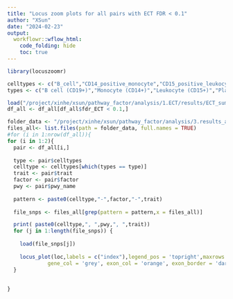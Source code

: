```yaml
---
title: "Locus zoom plots for all pairs with ECT FDR < 0.1"
author: "XSun"
date: "2024-02-23"
output:
  workflowr::wflow_html:
    code_folding: hide
    toc: true
---
```



```r

library(locuszoomr)

celltypes <- c("B_cell","CD14_positive_monocyte","CD15_positive_leukocyte","platelet","T_cell","thymocyte")
types <- c("B cell (CD19+)","Monocyte (CD14+)","Leukocyte (CD15+)","Platelet","T cell (CD4+)","T cell (CD8+)")

load("/project/xinhe/xsun/pathway_factor/analysis/1.ECT/results/ECT_summary_mbeadded_ectfdr02_allcelltypes.rdata")
df_all <- df_all[df_all$fdr_ECT < 0.1,]

folder_data <- "/project/xinhe/xsun/pathway_factor/analysis/3.results_analysis/data/data_lz/"
files_all<- list.files(path = folder_data, full.names = TRUE)
#for (i in 1:nrow(df_all)){
for (i in 1:2){ 
  pair <- df_all[i,]
  
  type <- pair$celltypes
  celltype <- celltypes[which(types == type)]
  trait <- pair$trait
  factor <- pair$factor
  pwy <- pair$pwy_name
  
  pattern <- paste0(celltype,"-",factor,"-",trait)
  
  file_snps <- files_all[grep(pattern = pattern,x = files_all)]

  print( paste0(celltype,", ",pwy,", ",trait))
  for (j in 1:length(file_snps)) {
    
    load(file_snps[j])
    
    locus_plot(loc,labels = c("index"),legend_pos = 'topright',maxrows = 3, filter_gene_biotype = 'protein_coding',
             gene_col = 'grey', exon_col = 'orange', exon_border = 'darkgrey')
  }
  
  
}

```

